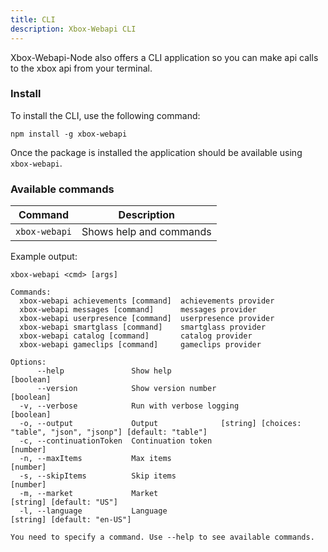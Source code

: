 ```yaml
---
title: CLI
description: Xbox-Webapi CLI
---
```


Xbox-Webapi-Node also offers a CLI application so you can make api calls to the xbox api from your terminal.

### Install

To install the CLI, use the following command:

```npm install -g xbox-webapi```

Once the package is installed the application should be available using `xbox-webapi`.

### Available commands

| Command | Description |
|---------|-------------|
| `xbox-webapi` | Shows help and commands |

Example output:

    xbox-webapi <cmd> [args]
    
    Commands:
      xbox-webapi achievements [command]  achievements provider
      xbox-webapi messages [command]      messages provider
      xbox-webapi userpresence [command]  userpresence provider
      xbox-webapi smartglass [command]    smartglass provider
      xbox-webapi catalog [command]       catalog provider
      xbox-webapi gameclips [command]     gameclips provider

    Options:
          --help               Show help                                                                 [boolean]
          --version            Show version number                                                       [boolean]
      -v, --verbose            Run with verbose logging                                                  [boolean]
      -o, --output             Output              [string] [choices: "table", "json", "jsonp"] [default: "table"]
      -c, --continuationToken  Continuation token                                                         [number]
      -n, --maxItems           Max items                                                                  [number]
      -s, --skipItems          Skip items                                                                 [number]
      -m, --market             Market                                                     [string] [default: "US"]
      -l, --language           Language                                                [string] [default: "en-US"]

    You need to specify a command. Use --help to see available commands.